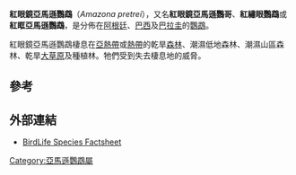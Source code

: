 {{Speciesbox
| name = 紅眼鏡亞馬遜鸚鵡
| image = Amazona pretrei -Rio Grande do Sul -Brazil-8.jpg
| image_width = 250px
| status = VU
| status_system = iucn3.1
| status_ref = <ref name=IUCN>{{IUCN2009|assessors=BirdLife International|year=2008|id=142696|title= Amazona pretrei|downloaded=2009-06-04}}</ref>
| genus = Amazona
| species = pretrei
| authority = ([[Coenraad_Jacob_Temminck|Temminck]], 1830)
}}

'''紅眼鏡亞馬遜鸚鵡'''（''Amazona pretrei''），又名'''紅眼鏡亞馬遜鸚哥'''、'''紅繡眼鸚鵡'''或'''紅眶亞馬遜鸚鵡'''，是分佈在[[阿根廷|阿根廷]]、[[巴西|巴西]]及[[巴拉圭|巴拉圭]]的[[鸚鵡|鸚鵡]]。

紅眼鏡亞馬遜鸚鵡棲息在[[亞熱帶|亞熱帶]]或[[熱帶|熱帶]]的乾旱[[森林|森林]]、潮濕低地森林、潮濕山區森林、乾旱[[大草原|大草原]]及種植林。牠們受到失去棲息地的威脅。

==參考==
{{reflist}}

==外部連結==
*[http://www.birdlife.org/datazone/species/index.html?action=SpcHTMDetails.asp&sid=1668&m=0 BirdLife Species Factsheet]
{{Taxonbar|from=Q856209}}

[[Category:亞馬遜鸚鵡屬|Category:亞馬遜鸚鵡屬]]